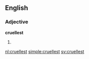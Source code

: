 ==English==

===Adjective===
'''cruellest'''

# {{superlative of|cruel}}

[[nl:cruellest]]
[[simple:cruellest]]
[[sv:cruellest]]
